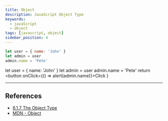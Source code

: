 ```yaml
---
title: Object
description: JavaScript Object Type
keywords:
  - javaScript
  - object
tags: [javascript, object]
sidebar_position: 4
---
```



```js
let user = { name: 'John' }
let admin = user
admin.name = 'Pete'
```

  let user = { name: 'John' }
  let admin = user
  admin.name = 'Pete'
  return <button onClick={() => alert(admin.name)}>Click</button>
}

<MyComponent />

---

## References

* [6.1.7 The Object Type](https://tc39.es/ecma262/multipage/ecmascript-data-types-and-values.html#sec-object-type)
* [MDN - Object](https://developer.mozilla.org/en-US/docs/Web/JavaScript/Reference/Global_Objects/Object)
